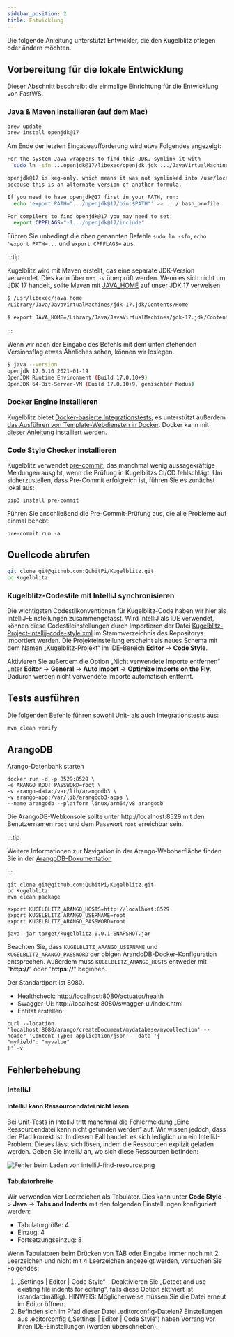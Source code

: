 ```yaml
---
sidebar_position: 2
title: Entwicklung
---
```


Die folgende Anleitung unterstützt Entwickler, die den Kugelblitz pflegen oder ändern möchten.

Vorbereitung für die lokale Entwicklung
---------------------------------------

Dieser Abschnitt beschreibt die einmalige Einrichtung für die Entwicklung von FastWS.

### Java & Maven installieren (auf dem Mac)

```bash
brew update
brew install openjdk@17
```

Am Ende der letzten Eingabeaufforderung wird etwa Folgendes angezeigt:

```bash
For the system Java wrappers to find this JDK, symlink it with
  sudo ln -sfn ...openjdk@17/libexec/openjdk.jdk .../JavaVirtualMachines/openjdk-17.jdk

openjdk@17 is keg-only, which means it was not symlinked into /usr/local,
because this is an alternate version of another formula.

If you need to have openjdk@17 first in your PATH, run:
  echo 'export PATH=".../openjdk@17/bin:$PATH"' >> .../.bash_profile

For compilers to find openjdk@17 you may need to set:
  export CPPFLAGS="-I.../openjdk@17/include"
```

Führen Sie unbedingt die oben genannten Befehle `sudo ln -sfn`, `echo 'export PATH=...` und `export CPPFLAGS=` aus.

:::tip

Kugelblitz wird mit Maven erstellt, das eine separate JDK-Version verwendet. Dies kann über `mvn -v` überprüft werden.
Wenn es sich nicht um JDK 17 handelt, sollte Maven mit [JAVA_HOME](https://stackoverflow.com/a/2503679) auf unser JDK 17
verweisen:

```bash
$ /usr/libexec/java_home
/Library/Java/JavaVirtualMachines/jdk-17.jdk/Contents/Home

$ export JAVA_HOME=/Library/Java/JavaVirtualMachines/jdk-17.jdk/Contents/Home
```

:::

Wenn wir nach der Eingabe des Befehls mit dem unten stehenden Versionsflag etwas Ähnliches sehen, können wir loslegen.

```bash
$ java --version
openjdk 17.0.10 2021-01-19
OpenJDK Runtime Environment (Build 17.0.10+9)
OpenJDK 64-Bit-Server-VM (Build 17.0.10+9, gemischter Modus)
```

### Docker Engine installieren

Kugelblitz bietet
[Docker-basierte Integrationstests](https://github.com/QubitPi/Kugelblitz/blob/master/src/test/java/org/qubitpi/kugelblitz/arango/ArangoControllerIT.java);
es unterstützt außerdem
[das Ausführen von Template-Webdiensten in Docker](https://github.com/QubitPi/Kugelblitz/blob/master/src/test/java/org/qubitpi/kugelblitz/DockerComposeIT.java).
Docker kann mit [dieser Anleitung](https://docs.docker.com/desktop/setup/install/mac-install/) installiert werden.

### Code Style Checker installieren

Kugelblitz verwendet [pre-commit](https://pre-commit.com/), das manchmal wenig aussagekräftige Meldungen ausgibt, wenn
die Prüfung in Kugelblitzs CI/CD fehlschlägt. Um sicherzustellen, dass Pre-Commit erfolgreich ist, führen Sie es zunächst lokal aus:

```console
pip3 install pre-commit
```

Führen Sie anschließend die Pre-Commit-Prüfung aus, die alle Probleme auf einmal behebt:

```console
pre-commit run -a
```

Quellcode abrufen
-------------------

```bash
git clone git@github.com:QubitPi/Kugelblitz.git
cd Kugelblitz
```

### Kugelblitz-Codestile mit IntelliJ synchronisieren

Die wichtigsten Codestilkonventionen für Kugelblitz-Code haben wir hier als IntelliJ-Einstellungen zusammengefasst. Wird
IntelliJ als IDE verwendet, können diese Codestileinstellungen durch Importieren der Datei
[Kugelblitz-Project-intellij-code-style.xml](http://github.com/paion-data/.github/blob/master/intellij/Paion-Data-WS-Project-intellij-code-style.xml)
im Stammverzeichnis des Repositorys importiert werden. Die Projekteinstellung erscheint als neues Schema mit dem Namen
„Kugelblitz-Projekt“ im IDE-Bereich __Editor__ -> __Code Style__.

Aktivieren Sie außerdem die Option „Nicht verwendete Importe entfernen“ unter __Editor__ -> __General__ -> __Auto
Import__ -> __Optimize Imports on the Fly__. Dadurch werden nicht verwendete Importe automatisch entfernt.

Tests ausführen
---------------

Die folgenden Befehle führen sowohl Unit- als auch Integrationstests aus:

```bash
mvn clean verify
```

ArangoDB
--------

Arango-Datenbank starten

```console
docker run -d -p 8529:8529 \
-e ARANGO_ROOT_PASSWORD=root \
-v arango-data:/var/lib/arangodb3 \
-v arango-app:/var/lib/arangodb3-apps \
--name arangodb --platform linux/arm64/v8 arangodb
```

Die ArangoDB-Webkonsole sollte unter http://localhost:8529 mit den Benutzernamen `root` und dem Passwort `root`
erreichbar sein.

:::tip

Weitere Informationen zur Navigation in der Arango-Weboberfläche finden Sie in der
[ArangoDB-Dokumentation](https://arango.paion-data.dev/stable/components/web-interface/)

:::

```console
git clone git@github.com:QubitPi/Kugelblitz.git
cd Kugelblitz
mvn clean package

export KUGELBLITZ_ARANGO_HOSTS=http://localhost:8529
export KUGELBLITZ_ARANGO_USERNAME=root
export KUGELBLITZ_ARANGO_PASSWORD=root

java -jar target/kugelblitz-0.0.1-SNAPSHOT.jar
```

Beachten Sie, dass `KUGELBLITZ_ARANGO_USERNAME` und `KUGELBLITZ_ARANGO_PASSWORD` der obigen
ArandoDB-Docker-Konfiguration entsprechen. Außerdem muss `KUGELBLITZ_ARANGO_HOSTS` entweder mit
"__http://__" oder "__https://__" beginnen.

Der Standardport ist 8080.

- Healthcheck: http://localhost:8080/actuator/health
- Swagger-UI: http://localhost:8080/swagger-ui/index.html
- Entität erstellen:

```console
curl --location 'localhost:8080/arango/createDocument/mydatabase/mycollection' --header 'Content-Type: application/json' --data '{
"myfield": "myvalue"
}' -v
```

Fehlerbehebung
--------------

### IntelliJ

#### IntelliJ kann Ressourcendatei nicht lesen

Bei Unit-Tests in IntelliJ tritt manchmal die Fehlermeldung „Eine Ressourcendatei kann nicht gefunden werden“ auf. Wir
wissen jedoch, dass der Pfad korrekt ist. In diesem Fall handelt es sich lediglich um ein IntelliJ-Problem. Dieses lässt
sich lösen, indem die Ressourcen explizit geladen werden. Geben Sie IntelliJ an, wo sich diese Ressourcen befinden:

![Fehler beim Laden von intelliJ-find-resource.png](img/intelliJ-find-resource.png)

#### Tabulatorbreite

Wir verwenden vier Leerzeichen als Tabulator. Dies kann unter __Code Style__ -> __Java__ -> __Tabs and Indents__ mit den
folgenden Einstellungen konfiguriert werden:

- Tabulatorgröße: 4
- Einzug: 4
- Fortsetzungseinzug: 8

Wenn Tabulatoren beim Drücken von TAB oder Eingabe immer noch mit 2 Leerzeichen und nicht mit 4 Leerzeichen angezeigt
werden, versuchen Sie Folgendes:

1. „Settings | Editor | Code Style“ - Deaktivieren Sie „Detect and use existing file indents for editing“, falls diese
   Option aktiviert ist (standardmäßig). HINWEIS: Möglicherweise müssen Sie die Datei erneut im Editor öffnen.
2. Befinden sich im Pfad dieser Datei .editorconfig-Dateien? Einstellungen aus .editorconfig
   („Settings | Editor | Code Style“) haben Vorrang vor Ihren IDE-Einstellungen (werden überschrieben).
